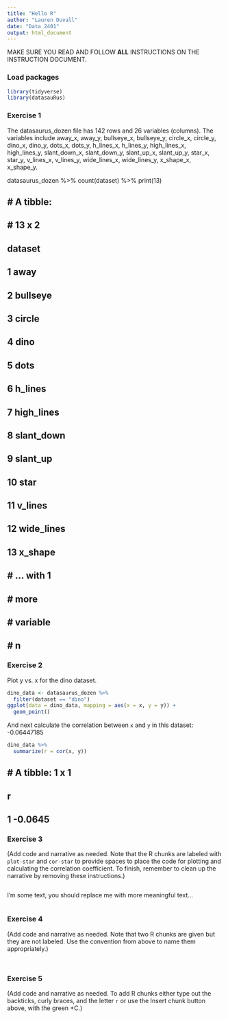 ```yaml
---
title: "Hello R"
author: "Lauren Duvall"
date: "Data 2401"
output: html_document
---
```


MAKE SURE YOU READ AND FOLLOW **ALL** INSTRUCTIONS ON THE INSTRUCTION DOCUMENT. 

### Load packages

```r
library(tidyverse) 
library(datasauRus)
```


### Exercise 1

The datasaurus_dozen file has 142 rows and 26 variables (columns). The variables include away_x, away_y, bullseye_x, bullseye_y, circle_x, circle_y, dino_x, dino_y, dots_x, dots_y, h_lines_x, h_lines_y, high_lines_x, high_lines_y, slant_down_x, slant_down_y, slant_up_x, slant_up_y, star_x, star_y, v_lines_x, v_lines_y, wide_lines_x, wide_lines_y, x_shape_x, x_shape_y. 

datasaurus_dozen %>%
count(dataset) %>%
print(13)

## # A tibble:
## #  13 x 2
##   dataset
##   <chr>
##  1 away
##  2 bullseye
##  3 circle 
##  4 dino
##  5 dots 
##  6 h_lines
##  7 high_lines
##  8 slant_down
##  9 slant_up
## 10 star
## 11 v_lines
## 12 wide_lines
## 13 x_shape
## # ... with 1
## #   more
## #   variable 
## #   n <int>


### Exercise 2

Plot y vs. x for the dino dataset. 

```r
dino_data <- datasaurus_dozen %>%
  filter(dataset == "dino")
ggplot(data = dino_data, mapping = aes(x = x, y = y)) +
  geom_point()
```

And next calculate the correlation between `x` and `y` in this dataset: -0.06447185

```r
dino_data %>%
  summarize(r = cor(x, y))
```
## # A tibble: 1 x 1
##       r
##   <dbl>
## 1 -0.0645


### Exercise 3

(Add code and narrative as needed. Note that the R chunks are labeled with `plot-star` and `cor-star` to provide spaces to place the code for plotting and calculating the correlation coefficient. To finish, remember to clean up the narrative by removing these instructions.)



```r


```

I'm some text, you should replace me with more meaningful text...
 
```r


```

### Exercise 4

(Add code and narrative as needed. Note that two R chunks are given but they are not labeled. Use the convention from above to name them appropriately.)

```r


```

```r


```

### Exercise 5

(Add code and narrative as needed. To add R chunks either type out the backticks, curly braces, and the letter `r` or use the Insert chunk button above, with the green +C.)
